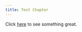 ```yaml
---
title: Test Chapter
---
```


Click [here](https://joshwlivingston.github.io/advanced-r/test.html) to see something great.
